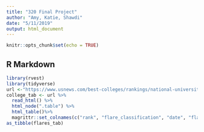 ```yaml
---
title: "320 Final Project"
author: "Amy, Katie, Shawdi"
date: "5/11/2019"
output: html_document
---
```


```r
knitr::opts_chunk$set(echo = TRUE)
```

## R Markdown


```r
library(rvest)
library(tidyverse)
url <-"https://www.usnews.com/best-colleges/rankings/national-universities"
college_tab <- url %>%
  read_html() %>%
  html_node(".table") %>%
  html_table()%>%
  magrittr::set_colnames(c("rank", "flare_classification", "date", "flare_region",  "start_time", "maximum_time", "end_time", "movie"))
as_tibble(flares_tab)

```


